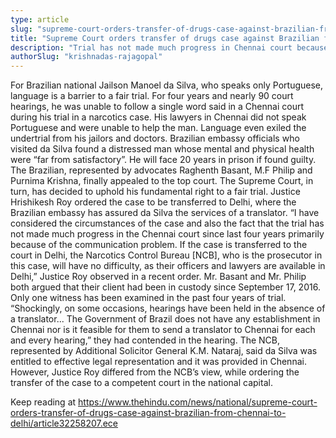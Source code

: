 ```yaml
---
type: article
slug: "supreme-court-orders-transfer-of-drugs-case-against-brazilian-from-chennai-to-delhi"
title: "Supreme Court orders transfer of drugs case against Brazilian from Chennai to Delhi"
description: "Trial has not made much progress in Chennai court because of communication problem, says judge"
authorSlug: "krishnadas-rajagopal"
---
```


For Brazilian national Jailson Manoel da Silva, who speaks only Portuguese, language is a barrier to a fair trial.
For four years and nearly 90 court hearings, he was unable to follow a single word said in a Chennai court during his trial in a narcotics case. 
His lawyers in Chennai did not speak Portuguese and were unable to help the man. Language even exiled the undertrial from his jailors and doctors. Brazilian embassy officials who visited da Silva found a distressed man whose mental and physical health were “far from satisfactory”. He will face 20 years in prison if found guilty.
The Brazilian, represented by advocates Raghenth Basant, M.F Philip and Purnima Krishna, finally appealed to the top court.
The Supreme Court, in turn, has decided to uphold his fundamental right to a fair trial. Justice Hrishikesh Roy ordered the case to be transferred to Delhi, where the Brazilian embassy has assured da Silva the services of a translator.
“I have considered the circumstances of the case and also the fact that the trial has not made much progress in the Chennai court since last four years primarily because of the communication problem. If the case is transferred to the court in Delhi, the Narcotics Control Bureau [NCB], who is the prosecutor in this case, will have no difficulty, as their officers and lawyers are available in Delhi,” Justice Roy observed in a recent order.
Mr. Basant and Mr. Philip both argued that their client had been in custody since September 17, 2016. Only one witness has been examined in the past four years of trial.
“Shockingly, on some occasions, hearings have been held in the absence of a translator... The Government of Brazil does not have any establishment in Chennai nor is it feasible for them to send a translator to Chennai for each and every hearing,” they had contended in the hearing.
The NCB, represented by Additional Solicitor General K.M. Nataraj, said da Silva was entitled to effective legal representation and it was provided in Chennai. However, Justice Roy differed from the NCB’s view, while ordering the transfer of the case to a competent court in the national capital.

Keep reading at https://www.thehindu.com/news/national/supreme-court-orders-transfer-of-drugs-case-against-brazilian-from-chennai-to-delhi/article32258207.ece
